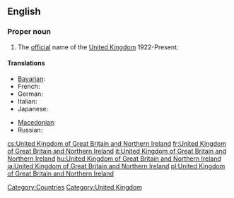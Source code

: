 ==English==
{{wikipedia}}

===Proper noun===
{{en-proper noun|current=[[United]] [[Kingdom]] [[of]] [[Great Britain]] and [[Northern]] [[Ireland]]}}

# The [[official]] name of the [[United Kingdom]] 1922-Present.

====Translations====
{{trans-top|United Kingdom of Great Britain and Northern Ireland}}
* [[Bavarian]]: {{tø|bar|Vareinigts Kinireich vó Großbritannien und Nordirland}}
* French: {{t-|fr|Royaume-Uni de Grande-Bretagne et d’Irlande du Nord|m}}
* German: {{t+|de|Vereinigtes Königreich Großbritannien und Nordirland}}
* Italian: {{t+|it|Regno Unito di Gran Bretagna e Irlanda del Nord|m}}
* Japanese: {{t-|ja|グレートブリテンおよび北アイルランド連合王国|tr=Gurēto Buriten oyobi Kita-Airurando rengōōkoku}}
{{trans-mid}}
* [[Macedonian]]: {{t-|mk|Обединето Кралство на Велика Британија и Северна Ирска|n|tr=Obedíneto Králstvo na Vélika Británija i Séverna ĺrska}}
* Russian: {{t-|ru|Соединённое Королевство Великобритании и Северной Ирландии}}
{{trans-bottom}}

[[Category:Countries]]
[[Category:United Kingdom]]

[[cs:United Kingdom of Great Britain and Northern Ireland]]
[[fr:United Kingdom of Great Britain and Northern Ireland]]
[[it:United Kingdom of Great Britain and Northern Ireland]]
[[hu:United Kingdom of Great Britain and Northern Ireland]]
[[ja:United Kingdom of Great Britain and Northern Ireland]]
[[pl:United Kingdom of Great Britain and Northern Ireland]]